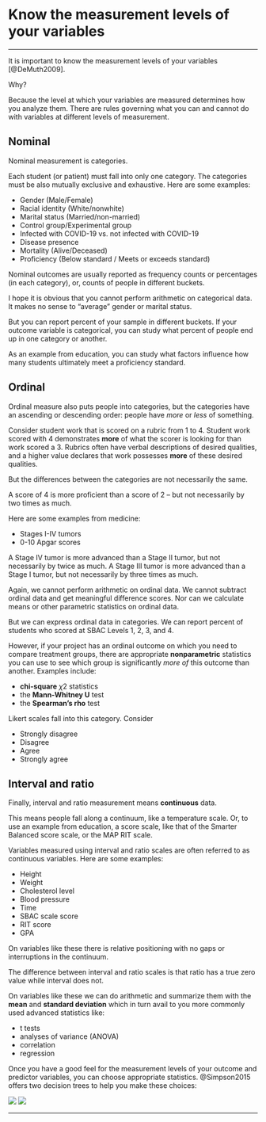 # Know the measurement levels of your variables {.unnumbered}

------------------------------------------------------------------------

It is important to know the measurement levels of your variables [@DeMuth2009].

Why?

Because the level at which your variables are measured determines how you analyze them. There are rules governing what you can and cannot do with variables at different levels of measurement.

## Nominal

Nominal measurement is categories. 

Each student (or patient) must fall into only one category. The categories must be also mutually exclusive and exhaustive. Here are some examples:

-   Gender (Male/Female)
-   Racial identity (White/nonwhite)
-   Marital status (Married/non-married)
-   Control group/Experimental group
-   Infected with COVID-19 vs. not infected with COVID-19
-   Disease presence
-   Mortality (Alive/Deceased)
-   Proficiency (Below standard / Meets or exceeds standard)

Nominal outcomes are usually reported as frequency counts or percentages (in each category), or, counts of people in different buckets.

I hope it is obvious that you cannot perform arithmetic on categorical data. It makes no sense to "average" gender or marital status.

But you can report percent of your sample in different buckets. If your outcome variable is categorical, you can study what percent of people end up in one category or another.

As an example from education, you can study what factors influence how many students ultimately meet a proficiency standard.

## Ordinal

Ordinal measure also puts people into categories, but the categories have an ascending or descending order: people have *more* or *less* of something. 

Consider student work that is scored on a rubric from 1 to 4. Student work scored with 4 demonstrates **more** of what the scorer is looking for than work scored a 3. Rubrics often have verbal descriptions of desired qualities, and a higher value declares that work possesses **more** of these desired qualities.

But the differences between the categories are not necessarily the same.

A score of 4 is more proficient than a score of 2 -- but not necessarily by two times as much.

Here are some examples from medicine:

-   Stages I-IV tumors
-   0-10 Apgar scores

A Stage IV tumor is more advanced than a Stage II tumor, but not necessarily by twice as much. A Stage III tumor is more advanced than a Stage I tumor, but not necessarily by three times as much.

Again, we cannot perform arithmetic on ordinal data. We cannot subtract ordinal data and get meaningful difference scores. Nor can we calculate means or other parametric statistics on ordinal data.

But we can express ordinal data in categories. We can report percent of students who scored at SBAC Levels 1, 2, 3, and 4.

However, if your project has an ordinal outcome on which you need to compare treatment groups, there are appropriate **nonparametric** statistics you can use to see which group is significantly *more of* this outcome than another. Examples include:

-   **chi-square** $\chi 2$ statistics
-   the **Mann-Whitney U** test
-   the **Spearman's rho** test

Likert scales fall into this category. Consider

- Strongly disagree
- Disagree
- Agree
- Strongly agree

## Interval and ratio

Finally, interval and ratio measurement means **continuous** data. 

This means people fall along a continuum, like a temperature scale. Or, to use an example from education, a score scale, like that of the Smarter Balanced score scale, or the MAP RIT scale.

Variables measured using interval and ratio scales are often referred to as continuous variables. Here are some examples:

-   Height
-   Weight
-   Cholesterol level
-   Blood pressure
-   Time
-   SBAC scale score
-   RIT score
-   GPA

On variables like these there is relative positioning with no gaps or interruptions in the continuum.

The difference between interval and ratio scales is that ratio has a true zero value while interval does not.

On variables like these we can do arithmetic and summarize them with the **mean** and **standard deviation** which in turn avail to you more commonly used advanced statistics like:

-   t tests
-   analyses of variance (ANOVA)
-   correlation
-   regression

Once you have a good feel for the measurement levels of your outcome and predictor variables, you can choose appropriate statistics. @Simpson2015 offers two decision trees to help you make these choices:

![](images/stat-tree-fig1.PNG) ![](images/stat-tree-fig2.png)

------------------------------------------------------------------------
